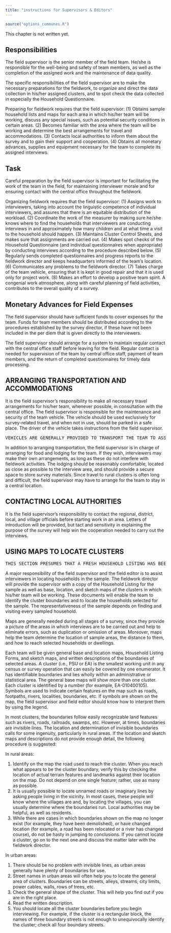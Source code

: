 ```yaml
---
title: "instructions for Supervisors & Editors"
---
```


```r
source("options_communes.R")
```

<div class="important">
This chapter is not written yet.
</div>

## Responsibilities

The field supervisor is the senior member of the field team. He/she is responsible for the well-being and safety of team members, as well as the completion of the assigned work and the maintenance of data quality. 

The specific responsibilities of the field supervisor are to make the necessary preparations for the fieldwork, to organize and direct the data collection in his/her assigned clusters, and to spot check the data collected in especially the Household Questionnaire. 

Preparing for fieldwork requires that the field supervisor:
(1)	Obtains sample household lists and maps for each area in which his/her team will be working, discuss any special issues, such as potential security conditions in certain areas.
(2)	Becomes familiar with the area where the team will be working and determine the best arrangements for travel and accommodations.
(3)	Contacts local authorities to inform them about the survey and to gain their support and cooperation.
(4)	Obtains all monetary advances, supplies and equipment necessary for the team to complete its assigned interviews. 

## Task
Careful preparation by the field supervisor is important for facilitating the work of the team in the field, for maintaining interviewer morale and for ensuring contact with the central office throughout the fieldwork.

Organizing fieldwork requires that the field supervisor: 
(1)	Assigns work to interviewers, taking into account the linguistic competence of individual interviewers, and assures that there is an equitable distribution of the workload.
(2)	Coordinate the work of the measurer by making sure he/she knows where to find the households that interviewers are conducting interviews in and approximately how many children and at what time a visit to the household should happen. 
(3)	Maintains Cluster Control Sheets, and makes sure that assignments are carried out.
(4)	Makes spot checks of the Household Questionnaire (and individual questionnaires when appropriate) by conducting interviews according to the procedure described below.
(5)	Regularly sends completed questionnaires and progress reports to the fieldwork director and keeps headquarters informed of the team’s location.
(6)	Communicates any problems to the fieldwork director.
(7)	Takes charge of the team vehicle, ensuring that it is kept in good repair and that it is used only for project work.
(8)	Makes an effort to develop a positive team spirit. A congenial work atmosphere, along with careful planning of field activities, contributes to the overall quality of a survey.


## Monetary Advances for Field Expenses
The field supervisor should have sufficient funds to cover expenses for the team. Funds for team members should be distributed according to the procedures established by the survey director, if these have not been included in the per diem that is given directly to the interviewers. 

The field supervisor should arrange for a system to maintain regular contact with the central office staff before leaving for the field. Regular contact is needed for supervision of the team by central office staff, payment of team members, and the return of completed questionnaires for timely data processing.

## ARRANGING TRANSPORTATION AND ACCOMMODATIONS

It is the field supervisor’s responsibility to make all necessary travel arrangements for his/her team, whenever possible, in consultation with the central office. The field supervisor is responsible for the maintenance and security of the team vehicle. The vehicle should be used exclusively for survey-related travel, and when not in use, should be parked in a safe place. The driver of the vehicle takes instructions from the field supervisor. 

<pre>VEHICLES ARE GENERALLY PROVIDED TO TRANSPORT THE TEAM TO ASSIGNED WORK AREAS. HOWEVER, IN SOME CASES, IT MAY BE NECESSARY TO ARRANGE FOR OTHER MEANS OF TRANSPORTATION, SUCH AS BOATS, HORSES, MULES, ETC. CUSTOMIZE THE PARAGRAPH ABOVE ACCORDINGLY.</pre> 

In addition to arranging transportation, the field supervisor is in charge of arranging for food and lodging for the team. If they wish, interviewers may make their own arrangements, as long as these do not interfere with fieldwork activities. The lodging should be reasonably comfortable, located as close as possible to the interview area, and should provide a secure space to store survey materials. Since travel to rural clusters is often long and difficult, the field supervisor may have to arrange for the team to stay in a central location. 

## CONTACTING LOCAL AUTHORITIES

It is the field supervisor’s responsibility to contact the regional, district, local, and village officials before starting work in an area. Letters of introduction will be provided, but tact and sensitivity in explaining the purpose of the survey will help win the cooperation needed to carry out the interviews.

## USING MAPS TO LOCATE CLUSTERS

<pre>THIS SECTION PRESUMES THAT A FRESH HOUSEHOLD LISTING HAS BEEN CONDUCTED AND THAT UPDATED CLUSTER LOCATION AND SKETCH MAPS THEREFORE ARE AVAILABLE TO TEAMS.</pre>

A major responsibility of the field supervisor and the field editor is to assist interviewers in locating households in the sample. The fieldwork director will provide the supervisor with a copy of the Household Listing for the sample as well as base, location, and sketch maps of the clusters in which his/her team will be working. These documents will enable the team to identify the cluster boundaries and to locate the households selected for the sample. The representativeness of the sample depends on finding and visiting every sampled household.

Maps are generally needed during all stages of a survey, since they provide a picture of the areas in which interviews are to be carried out and help to eliminate errors, such as duplication or omission of areas. Moreover, maps help the team determine the location of sample areas, the distance to them, and how to reach selected households or dwellings.

Each team will be given general base and location maps, Household Listing Forms, and sketch maps, and written descriptions of the boundaries of selected areas. A cluster (i.e., PSU or EA) is the smallest working unit in any census or survey operation that can easily be covered by one enumerator. It has identifiable boundaries and lies wholly within an administrative or statistical area. The general base maps will show more than one cluster. Each cluster is identified by a number (for example, EA-010400105). Symbols are used to indicate certain features on the map such as roads, footpaths, rivers, localities, boundaries, etc. If symbols are shown on the map, the field supervisor and field editor should know how to interpret them by using the legend. 

In most clusters, the boundaries follow easily recognizable land features such as rivers, roads, railroads, swamps, etc. However, at times, boundaries are invisible lines. The location and determination of invisible boundaries calls for some ingenuity, particularly in rural areas. If the location and sketch maps and descriptions do not provide enough detail, the following procedure is suggested:

In rural areas:

(1)	Identify on the map the road used to reach the cluster. When you reach what appears to be the cluster boundary, verify this by checking the location of actual terrain features and landmarks against their location on the map. Do not depend on one single feature; rather, use as many as possible. 
(2)	It is usually possible to locate unnamed roads or imaginary lines by asking people living in the vicinity. In most cases, these people will know where the villages are and, by locating the villages, you can usually determine where the boundaries run. Local authorities may be helpful, as well as residents.
(3)	While there are cases in which boundaries shown on the map no longer exist (for example, they have been demolished), or have changed location (for example, a road has been relocated or a river has changed course), do not be hasty in jumping to conclusions. If you cannot locate a cluster, go on to the next one and discuss the matter later with the fieldwork director. 

In urban areas:

(1)	There should be no problem with invisible lines, as urban areas generally have plenty of boundaries for use.
(2)	Street names in urban areas will often help you to locate the general area of clusters. Boundaries can be streets, alleys, streams, city limits, power cables, walls, rows of trees, etc.
(3)	Check the general shape of the cluster. This will help you find out if you are in the right place.
(4)	Read the written description.
(5)	You should locate all the cluster boundaries before you begin interviewing. For example, if the cluster is a rectangular block, the names of three boundary streets is not enough to unequivocally identify the cluster; check all four boundary streets. 

